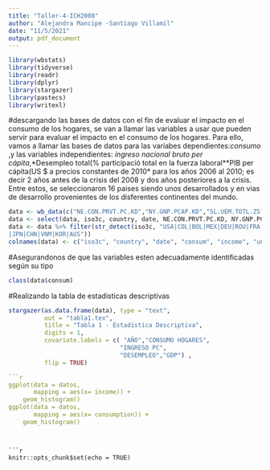 ```yaml
---
title: "Taller-4-ICH2008"
author: "Alejandra Mancipe -Santiago Villamil"
date: "11/5/2021"
output: pdf_document
---
```



```r
library(wbstats)
library(tidyverse)
library(readr)
library(dplyr)
library(stargazer)
library(pastecs)
library(writexl)

```

#descargando las bases de datos
con el fin de evaluar el impacto en el consumo de los hogares, se van a llamar las variables a usar que pueden servir para evaluar el impacto en el consumo de los hogares. Para ello, vamos a llamar las bases de datos para las variabes dependientes:*consumo *,y las variables independientes: *ingreso nacional bruto per cápita*,*Desempleo total(% participació total en la fuerza laboral**PIB per cápita(US $ a precios constantes de 2010* para los años 2006 al 2010; es decir 2 años antes de la crisis del 2008 y dos años posteriores a la crisis. Entre estos, se seleccionaron 16 paises siendo unos desarrollados y en vias de desarrollo provenientes de los disferentes continentes del mundo.

```r
data <- wb_data(c("NE.CON.PRVT.PC.KD","NY.GNP.PCAP.KD","SL.UEM.TOTL.ZS","NY.GDP.PCAP.KD"), start_date = 2006, end_date = 2010)
data <- select(data, iso3c, country, date, NE.CON.PRVT.PC.KD, NY.GNP.PCAP.KD, SL.UEM.TOTL.ZS, NY.GDP.PCAP.KD)
data <- data %>% filter(str_detect(iso3c, "USA|COL|BOL|MEX|DEU|ROU|FRA|GBR|ZAF|GHA|NGA|
|JPN|CHN|VNM|KOR|AUS"))
colnames(data) <- c("iso3c", "country", "date", "consum", "income", "unemp", "gdppc")
```


#Asegurandonos de que las variables esten adecuadamente identificadas según su tipo 
```r
class(data$consum)
```
#Realizando la tabla de estadisticas descriptivas
```r
stargazer(as.data.frame(data), type = "text", 
          out = "tabla1.tex", 
          title = "Tabla 1 - Estadística Descriptiva",
          digits = 1, 
          covariate.labels = c( "AÑO","CONSUMO HOGARES", 
                               "INGRESO PC", 
                               "DESEMPLEO","GDP") ,
          flip = TRUE)

```

```r
```r
ggplot(data = datos, 
       mapping = aes(x= income)) + 
    geom_histogram()
ggplot(data = datos, 
       mapping = aes(x= consumption)) + 
    geom_histogram()
```

```


```r
knitr::opts_chunk$set(echo = TRUE)
```


